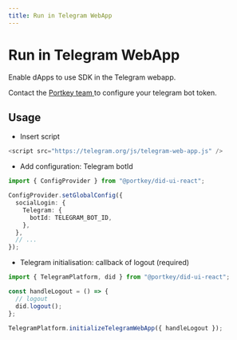 ```yaml
---
title: Run in Telegram WebApp
---
```



# Run in Telegram WebApp

Enable dApps to use SDK in the Telegram webapp.

<HighlightBlock>

<span>
  Contact the <a href="https://t.me/Portkey_assistant"> Portkey team </a>
  to configure your telegram bot token.
</span>

</HighlightBlock>

## Usage

- Insert script

```typescript
<script src="https://telegram.org/js/telegram-web-app.js" />
```

- Add configuration: Telegram botId

```typescript
import { ConfigProvider } from "@portkey/did-ui-react";

ConfigProvider.setGlobalConfig({
  socialLogin: {
    Telegram: {
      botId: TELEGRAM_BOT_ID,
    },
  },
  // ...
});
```

- Telegram initialisation: callback of logout (required)

```typescript
import { TelegramPlatform, did } from "@portkey/did-ui-react";

const handleLogout = () => {
  // logout
  did.logout();
};

TelegramPlatform.initializeTelegramWebApp({ handleLogout });
```
